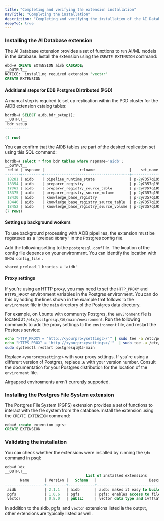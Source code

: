 ```yaml
---
title: "Completing and verifying the extension installation"
navTitle: "Completing the installation"
description: "Completing and verifying the installation of the AI Database and Postgres File System extensions."
deepToC: true
---
```


### Installing the AI Database extension

The AI Database extension provides a set of functions to run AI/ML models in the database. Install the extension using the `CREATE EXTENSION` command:

```sql
ebd=# CREATE EXTENSION aidb CASCADE;
__OUTPUT__
NOTICE:  installing required extension "vector"
CREATE EXTENSION
```

#### Additional steps for EDB Postgres Distributed (PGD)
A manual step is required to set up replication within the PGD cluster for the AIDB extension catalog tables:

```sql
bdrdb=# SELECT aidb.bdr_setup();
__OUTPUT__
 bdr_setup
-----------

(1 row)
```

You can confirm that the AIDB tables are part of the desired replication set using this SQL command:
```sql
bdrdb=# select * from bdr.tables where nspname='aidb';
__OUTPUT__
 relid | nspname |                relname                |    set_name    |             set_ops             | rel_columns | row_filter | conflict_detection
-------+---------+---------------------------------------+----------------+---------------------------------+-------------+------------+--------------------
 18281 | aidb    | pipeline_runtime_state                | p-2y7357q195-a | {INSERT,UPDATE,DELETE,TRUNCATE} |             |            | row_origin
 18354 | aidb    | preparer_registry                     | p-2y7357q195-a | {INSERT,UPDATE,DELETE,TRUNCATE} |             |            | row_origin
 18363 | aidb    | preparer_registry_source_table        | p-2y7357q195-a | {INSERT,UPDATE,DELETE,TRUNCATE} |             |            | row_origin
 18375 | aidb    | preparer_registry_source_volume       | p-2y7357q195-a | {INSERT,UPDATE,DELETE,TRUNCATE} |             |            | row_origin
 18430 | aidb    | knowledge_base_registry               | p-2y7357q195-a | {INSERT,UPDATE,DELETE,TRUNCATE} |             |            | row_origin
 18440 | aidb    | knowledge_base_registry_source_table  | p-2y7357q195-a | {INSERT,UPDATE,DELETE,TRUNCATE} |             |            | row_origin
 18452 | aidb    | knowledge_base_registry_source_volume | p-2y7357q195-a | {INSERT,UPDATE,DELETE,TRUNCATE} |             |            | row_origin
(7 rows)
```

#### Setting up background workers
To use background processing with AIDB pipelines, the extension must be registered as a "preload library" in the Postgres config file.

Add the following setting to the `postgresql.conf` file. The location of the config file depends on your environment. You can identify the location with `SHOW config_file;`.

```
shared_preload_libraries = 'aidb'
```

#### Proxy settings

If you're using an HTTP proxy, you may need to set the `HTTP_PROXY` and `HTTPS_PROXY` environment variables in the Postgres environment. You can do this by adding the lines shown in the example that follows to the `environment` file in the `main` directory of the Postgres data directory.

For example, on Ubuntu with community Postgres, the `environment` file is located at `/etc/postgresql/16/main/environment`. Run the following commands to add the proxy settings to the `environment` file, and restart the Postgres service:

```bash
echo "HTTP_PROXY = 'http://<yourproxysettings>/'" | sudo tee -a /etc/postgresql/16/main/environment
echo "HTTPS_PROXY = 'http://<yourproxysettings>/'"  | sudo tee -a /etc/postgresql/16/main/environment
sudo systemctl restart postgresql@16-main
```

Replace `<yourproxysettings>` with your proxy settings. If you're using a different version of Postgres, replace `16` with your version number. Consult the documentation for your Postgres distribution for the location of the `environment` file.

Airgapped environments aren't currently supported.

### Installing the Postgres File System extension

The Postgres File System (PGFS) extension provides a set of functions to interact with the file system from the database. Install the extension using the `CREATE EXTENSION` command:

```sql
edb=# create extension pgfs;
CREATE EXTENSION
```

### Validating the installation

You can check whether the extensions were installed by running the `\dx` command in psql:

```sql
edb=# \dx
__OUTPUT__
                                     List of installed extensions
       Name       | Version |   Schema   |                        Description
------------------+---------+------------+------------------------------------------------------------
 aidb             | 2.1.1   | aidb       | aidb: makes it easy to build AI applications with postgres
 pgfs             | 1.0.6   | pgfs       | pgfs: enables access to filesystem-like storage locations
 vector           | 0.8.0   | public     | vector data type and ivfflat and hnsw access methods
```

In addition to the aidb, pgfs, and `vector` extensions listed in the output, other extensions are typically listed as well.
